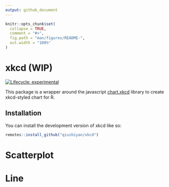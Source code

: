 ```yaml
---
output: github_document
---
```


<!-- README.md is generated from README.Rmd. Please edit that file -->

```r
knitr::opts_chunk$set(
  collapse = TRUE,
  comment = "#>",
  fig.path = "man/figures/README-",
  out.width = "100%"
)
```

# xkcd (WIP)

<!-- badges: start -->
[![Lifecycle: experimental](https://img.shields.io/badge/lifecycle-experimental-orange.svg)](https://lifecycle.r-lib.org/articles/stages.html#experimental)
<!-- badges: end -->

This package is a wrapper around the javascript [chart.xkcd](https://github.com/timqian/chart.xkcd) library to create xkcd-styled chart for R. 

## Installation

You can install the development version of xkcd like so:

``` r
remotes::install_github("qiushiyan/xkcd")
```

# Scatterplot

# Line 
